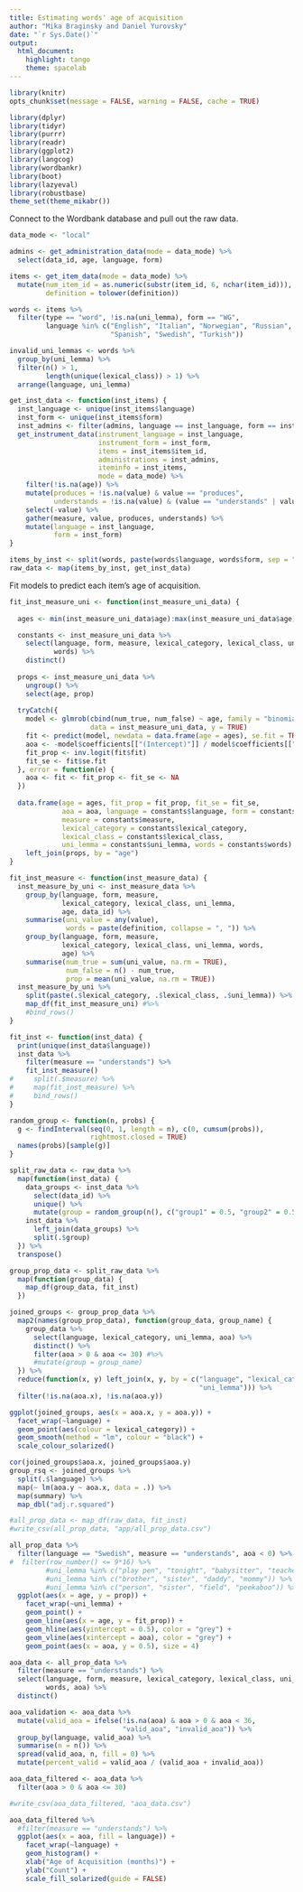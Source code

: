 ```yaml
---
title: Estimating words' age of acquisition
author: "Mika Braginsky and Daniel Yurovsky"
date: "`r Sys.Date()`"
output:
  html_document:
    highlight: tango
    theme: spacelab
---
```


```r
library(knitr)
opts_chunk$set(message = FALSE, warning = FALSE, cache = TRUE)
```

```r
library(dplyr)
library(tidyr)
library(purrr)
library(readr)
library(ggplot2)
library(langcog)
library(wordbankr)
library(boot)
library(lazyeval)
library(robustbase)
theme_set(theme_mikabr())
```

Connect to the Wordbank database and pull out the raw data.
```r
data_mode <- "local"

admins <- get_administration_data(mode = data_mode) %>%
  select(data_id, age, language, form)

items <- get_item_data(mode = data_mode) %>%
  mutate(num_item_id = as.numeric(substr(item_id, 6, nchar(item_id))),
         definition = tolower(definition))

words <- items %>%
  filter(type == "word", !is.na(uni_lemma), form == "WG",
         language %in% c("English", "Italian", "Norwegian", "Russian",
                         "Spanish", "Swedish", "Turkish"))

invalid_uni_lemmas <- words %>%
  group_by(uni_lemma) %>%
  filter(n() > 1,
         length(unique(lexical_class)) > 1) %>%
  arrange(language, uni_lemma)

get_inst_data <- function(inst_items) {
  inst_language <- unique(inst_items$language)
  inst_form <- unique(inst_items$form)
  inst_admins <- filter(admins, language == inst_language, form == inst_form)
  get_instrument_data(instrument_language = inst_language,
                      instrument_form = inst_form,
                      items = inst_items$item_id,
                      administrations = inst_admins,
                      iteminfo = inst_items,
                      mode = data_mode) %>%
    filter(!is.na(age)) %>%
    mutate(produces = !is.na(value) & value == "produces",
           understands = !is.na(value) & (value == "understands" | value == "produces")) %>%
    select(-value) %>%
    gather(measure, value, produces, understands) %>%
    mutate(language = inst_language,
           form = inst_form)
}

items_by_inst <- split(words, paste(words$language, words$form, sep = "_"))
raw_data <- map(items_by_inst, get_inst_data)
```

Fit models to predict each item's age of acquisition.
```r
fit_inst_measure_uni <- function(inst_measure_uni_data) {
  
  ages <- min(inst_measure_uni_data$age):max(inst_measure_uni_data$age)

  constants <- inst_measure_uni_data %>%
    select(language, form, measure, lexical_category, lexical_class, uni_lemma,
           words) %>%
    distinct()
  
  props <- inst_measure_uni_data %>%
    ungroup() %>%
    select(age, prop)
  
  tryCatch({
    model <- glmrob(cbind(num_true, num_false) ~ age, family = "binomial",
                    data = inst_measure_uni_data, y = TRUE)
    fit <- predict(model, newdata = data.frame(age = ages), se.fit = TRUE)
    aoa <- -model$coefficients[["(Intercept)"]] / model$coefficients[["age"]]
    fit_prop <- inv.logit(fit$fit)
    fit_se <- fit$se.fit
  }, error = function(e) {
    aoa <- fit <- fit_prop <- fit_se <- NA
  })
  
  data.frame(age = ages, fit_prop = fit_prop, fit_se = fit_se,
             aoa = aoa, language = constants$language, form = constants$form,
             measure = constants$measure,
             lexical_category = constants$lexical_category,
             lexical_class = constants$lexical_class,
             uni_lemma = constants$uni_lemma, words = constants$words) %>%
    left_join(props, by = "age")
}

fit_inst_measure <- function(inst_measure_data) {
  inst_measure_by_uni <- inst_measure_data %>%
    group_by(language, form, measure,
             lexical_category, lexical_class, uni_lemma,
             age, data_id) %>%
    summarise(uni_value = any(value),
              words = paste(definition, collapse = ", ")) %>%
    group_by(language, form, measure,
             lexical_category, lexical_class, uni_lemma, words,
             age) %>%
    summarise(num_true = sum(uni_value, na.rm = TRUE),
              num_false = n() - num_true,
              prop = mean(uni_value, na.rm = TRUE))
  inst_measure_by_uni %>%
    split(paste(.$lexical_category, .$lexical_class, .$uni_lemma)) %>%
    map_df(fit_inst_measure_uni) #%>%
    #bind_rows()
}

fit_inst <- function(inst_data) {
  print(unique(inst_data$language))
  inst_data %>%
    filter(measure == "understands") %>%
    fit_inst_measure()
#     split(.$measure) %>%
#     map(fit_inst_measure) %>%
#     bind_rows()
}

random_group <- function(n, probs) {
  g <- findInterval(seq(0, 1, length = n), c(0, cumsum(probs)),
                    rightmost.closed = TRUE)
  names(probs)[sample(g)]
}

split_raw_data <- raw_data %>%
  map(function(inst_data) {
    data_groups <- inst_data %>%
      select(data_id) %>%
      unique() %>%
      mutate(group = random_group(n(), c("group1" = 0.5, "group2" = 0.5)))
    inst_data %>%
      left_join(data_groups) %>%
      split(.$group)
  }) %>%
  transpose()

group_prop_data <- split_raw_data %>%
  map(function(group_data) {
    map_df(group_data, fit_inst)
  })

joined_groups <- group_prop_data %>%
  map2(names(group_prop_data), function(group_data, group_name) {
    group_data %>%
      select(language, lexical_category, uni_lemma, aoa) %>%
      distinct() %>%
      filter(aoa > 0 & aoa <= 30) #%>%
      #mutate(group = group_name)
  }) %>%
  reduce(function(x, y) left_join(x, y, by = c("language", "lexical_category",
                                               "uni_lemma"))) %>%
  filter(!is.na(aoa.x), !is.na(aoa.y))

ggplot(joined_groups, aes(x = aoa.x, y = aoa.y)) +
  facet_wrap(~language) +
  geom_point(aes(colour = lexical_category)) +
  geom_smooth(method = "lm", colour = "black") +
  scale_colour_solarized()

cor(joined_groups$aoa.x, joined_groups$aoa.y)
group_rsq <- joined_groups %>%
  split(.$language) %>%
  map(~ lm(aoa.y ~ aoa.x, data = .)) %>%
  map(summary) %>%
  map_dbl("adj.r.squared")

#all_prop_data <- map_df(raw_data, fit_inst)
#write_csv(all_prop_data, "app/all_prop_data.csv")
```

```r
all_prop_data %>%
  filter(language == "Swedish", measure == "understands", aoa < 0) %>%
#  filter(row_number() <= 9*16) %>%
         #uni_lemma %in% c("play pen", "tonight", "babysitter", "teacher")) %>%
         #uni_lemma %in% c("brother", "sister", "daddy", "mommy")) %>%
         #uni_lemma %in% c("person", "sister", "field", "peekaboo")) %>%
  ggplot(aes(x = age, y = prop)) +
    facet_wrap(~uni_lemma) +
    geom_point() +
    geom_line(aes(x = age, y = fit_prop)) +
    geom_hline(aes(yintercept = 0.5), color = "grey") +
    geom_vline(aes(xintercept = aoa), color = "grey") +
    geom_point(aes(x = aoa, y = 0.5), size = 4)
```

```r
aoa_data <- all_prop_data %>%
  filter(measure == "understands") %>%
  select(language, form, measure, lexical_category, lexical_class, uni_lemma, 
         words, aoa) %>%
  distinct()

aoa_validation <- aoa_data %>%
  mutate(valid_aoa = ifelse(!is.na(aoa) & aoa > 0 & aoa < 36,
                            "valid_aoa", "invalid_aoa")) %>%
  group_by(language, valid_aoa) %>%
  summarise(n = n()) %>%
  spread(valid_aoa, n, fill = 0) %>%
  mutate(percent_valid = valid_aoa / (valid_aoa + invalid_aoa))

aoa_data_filtered <- aoa_data %>%
  filter(aoa > 0 & aoa <= 30)

#write_csv(aoa_data_filtered, "aoa_data.csv")
```

```r
aoa_data_filtered %>%
  #filter(measure == "understands") %>%
  ggplot(aes(x = aoa, fill = language)) +
    facet_wrap(~language) +
    geom_histogram() +
    xlab("Age of Acquisition (months)") +
    ylab("Count") +
    scale_fill_solarized(guide = FALSE)
```
